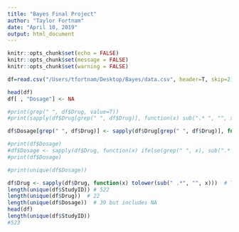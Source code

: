 ```yaml
---
title: "Bayes Final Project"
author: "Taylor Fortnam"
date: "April 10, 2019"
output: html_document
---
```


```r
knitr::opts_chunk$set(echo = FALSE)
knitr::opts_chunk$set(message = FALSE)
knitr::opts_chunk$set(warning = FALSE)

```

```r
df=read.csv("/Users/tfortnam/Desktop/Bayes/data.csv", header=T, skip=2)[1:1199 , 1:19]

head(df)
df[ , "Dosage"] <- NA

#print(grep(" ", df$Drug, value=T))
#print(sapply(df$Drug[grep(" ", df$Drug)], function(x) sub(".* ", "", x)))

df$Dosage[grep(" ", df$Drug)] <- sapply(df$Drug[grep(" ", df$Drug)], function(x) sub(".* ", "", x))  # If it contains a space, extract everything after first space (dosage)

#print(df$Dosage)
#df$Dosage <- sapply(df$Drug, function(x) ifelse(grep(" ", x), sub(".* ", "", x), 0))
#print(df$Dosage)

#print(unique(df$Dosage))

df$Drug <- sapply(df$Drug, function(x) tolower(sub(" .*", "", x)))  # Takes care of Placebo / placebo being separate
length(unique(df$StudyID)) # 522
length(unique(df$Drug))  # 22
length(unique(df$Dosage))  # 39 but includes NA
head(df)
length(unique(df$StudyID))
#523
```
